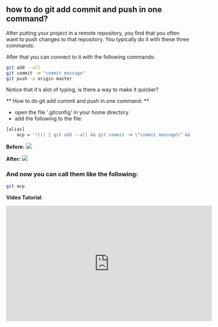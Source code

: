 
## how to do git add commit and push in one command?

After putting your project in a remote repository, you find that you often want to push changes to that repository.
You typically do it with these three commands:

After that you can connect to it with the following commands:
```bash
git add --all
git commit -m "commit message"
git push -u origin master
```

Notice that it's alot of typing, is there a way to make it quicker?

** How to do git add commit and push in one command: **
- open the file '.gitconfig' in your home directory.
- add the following to the file:
```bash
[alias]
    acp = "!l() { git add --all && git commit -m \"commit message\" && git push -u origin master; }; l"

```


**Before:**
 <img src={before}/> 


**After:**
 <img src={after}/> 

 ### And now you can call them like the following:
 ```bash
 git acp
 ```

**Video Tutorial**:
<iframe width="560" height="315" src="https://www.youtube.com/watch?v=r-sGqQpUDlQ" frameborder="0" allow="accelerometer; autoplay; encrypted-media; gyroscope; picture-in-picture" allowfullscreen></iframe>